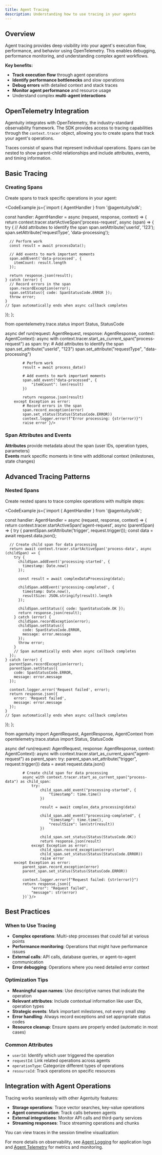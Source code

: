 ```yaml
---
title: Agent Tracing
description: Understanding how to use tracing in your agents
---
```


## Overview

Agent tracing provides deep visibility into your agent's execution flow, performance, and behavior using OpenTelemetry. This enables debugging, performance monitoring, and understanding complex agent workflows.

**Key benefits:**
- **Track execution flow** through agent operations
- **Identify performance bottlenecks** and slow operations  
- **Debug errors** with detailed context and stack traces
- **Monitor agent performance** and resource usage
- Understand complex **multi-agent interactions**

## OpenTelemetry Integration

Agentuity integrates with OpenTelemetry, the industry-standard observability framework. The SDK provides access to tracing capabilities through the `context.tracer` object, allowing you to create spans that track your agent's operations.

Traces consist of spans that represent individual operations. Spans can be nested to show parent-child relationships and include attributes, events, and timing information.

## Basic Tracing

### Creating Spans

Create spans to track specific operations in your agent:

<CodeExample js={`import { AgentHandler } from '@agentuity/sdk';

const handler: AgentHandler = async (request, response, context) => {
  return context.tracer.startActiveSpan('process-request', async (span) => {
    try {
      // Add attributes to identify the span
      span.setAttribute('userId', '123');
      span.setAttribute('requestType', 'data-processing');
      
      // Perform work
      const result = await processData();
      
      // Add events to mark important moments
      span.addEvent('data-processed', { 
        itemCount: result.length 
      });
      
      return response.json(result);
    } catch (error) {
      // Record errors in the span
      span.recordException(error);
      span.setStatus({ code: SpanStatusCode.ERROR });
      throw error;
    }
    // Span automatically ends when async callback completes
  });
};

from opentelemetry.trace.status import Status, StatusCode

async def run(request: AgentRequest, response: AgentResponse, context: AgentContext):
    async with context.tracer.start_as_current_span("process-request") as span:
        try:
            # Add attributes to identify the span
            span.set_attribute("userId", "123")
            span.set_attribute("requestType", "data-processing")
            
            # Perform work
            result = await process_data()
            
            # Add events to mark important moments
            span.add_event("data-processed", {
                "itemCount": len(result)
            })
            
            return response.json(result)
        except Exception as error:
            # Record errors in the span
            span.record_exception(error)
            span.set_status(Status(StatusCode.ERROR))
            context.logger.error(f"Error processing: {str(error)}")
            raise error`}/>

### Span Attributes and Events

**Attributes** provide metadata about the span (user IDs, operation types, parameters)  
**Events** mark specific moments in time with additional context (milestones, state changes)

## Advanced Tracing Patterns

### Nested Spans

Create nested spans to trace complex operations with multiple steps:

<CodeExample js={`import { AgentHandler } from '@agentuity/sdk';

const handler: AgentHandler = async (request, response, context) => {
  return context.tracer.startActiveSpan('agent-request', async (parentSpan) => {
    try {
      parentSpan.setAttribute('trigger', request.trigger());
      const data = await request.data.json();
      
      // Create child span for data processing
      return await context.tracer.startActiveSpan('process-data', async (childSpan) => {
        try {
          childSpan.addEvent('processing-started', {
            timestamp: Date.now()
          });
          
          const result = await complexDataProcessing(data);
          
          childSpan.addEvent('processing-completed', {
            timestamp: Date.now(),
            resultSize: JSON.stringify(result).length
          });
          
          childSpan.setStatus({ code: SpanStatusCode.OK });
          return response.json(result);
        } catch (error) {
          childSpan.recordException(error);
          childSpan.setStatus({
            code: SpanStatusCode.ERROR,
            message: error.message
          });
          throw error;
        }
        // Span automatically ends when async callback completes
      });
    } catch (error) {
      parentSpan.recordException(error);
      parentSpan.setStatus({
        code: SpanStatusCode.ERROR,
        message: error.message
      });
      
      context.logger.error('Request failed', error);
      return response.json({
        error: 'Request failed',
        message: error.message
      });
    }
    // Span automatically ends when async callback completes
  });
};

from agentuity import AgentRequest, AgentResponse, AgentContext
from opentelemetry.trace.status import Status, StatusCode

async def run(request: AgentRequest, response: AgentResponse, context: AgentContext):
    async with context.tracer.start_as_current_span("agent-request") as parent_span:
        try:
            parent_span.set_attribute("trigger", request.trigger())
            data = await request.data.json()
            
            # Create child span for data processing
            async with context.tracer.start_as_current_span("process-data") as child_span:
                try:
                    child_span.add_event("processing-started", {
                        "timestamp": time.time()
                    })
                    
                    result = await complex_data_processing(data)
                    
                    child_span.add_event("processing-completed", {
                        "timestamp": time.time(),
                        "resultSize": len(str(result))
                    })
                    
                    child_span.set_status(Status(StatusCode.OK))
                    return response.json(result)
                except Exception as error:
                    child_span.record_exception(error)
                    child_span.set_status(Status(StatusCode.ERROR))
                    raise error
        except Exception as error:
            parent_span.record_exception(error)
            parent_span.set_status(Status(StatusCode.ERROR))
            
            context.logger.error(f"Request failed: {str(error)}")
            return response.json({
                "error": "Request failed",
                "message": str(error)
            })`}/>

## Best Practices

### When to Use Tracing
- **Complex operations**: Multi-step processes that could fail at various points
- **Performance monitoring**: Operations that might have performance issues
- **External calls**: API calls, database queries, or agent-to-agent communication
- **Error debugging**: Operations where you need detailed error context

### Optimization Tips
- **Meaningful span names**: Use descriptive names that indicate the operation
- **Relevant attributes**: Include contextual information like user IDs, operation types
- **Strategic events**: Mark important milestones, not every small step
- **Error handling**: Always record exceptions and set appropriate status codes
- **Resource cleanup**: Ensure spans are properly ended (automatic in most cases)

### Common Attributes
- `userId`: Identify which user triggered the operation
- `requestId`: Link related operations across agents
- `operationType`: Categorize different types of operations
- `resourceId`: Track operations on specific resources

## Integration with Agent Operations

Tracing works seamlessly with other Agentuity features:

- **Storage operations**: Trace vector searches, key-value operations
- **Agent communication**: Track calls between agents
- **External integrations**: Monitor API calls and third-party services
- **Streaming responses**: Trace streaming operations and chunks

You can view traces in the session timeline visualization:

<ThemeImage baseName="agent-session-detail" alt="Trace Visualization with Span Hierarchy" />

For more details on observability, see [Agent Logging](/Guides/agent-logging) for application logs and [Agent Telemetry](/Guides/agent-telemetry) for metrics and monitoring.
